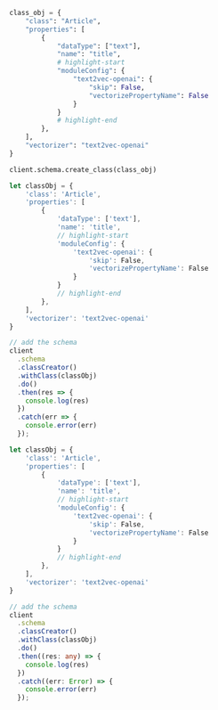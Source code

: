 
<Tabs groupId="languages">
<TabItem value="py" label="Python">

```python
class_obj = {
    "class": "Article",
    "properties": [
        {
            "dataType": ["text"],
            "name": "title",
            # highlight-start
            "moduleConfig": {
                "text2vec-openai": {
                    "skip": False,
                    "vectorizePropertyName": False
                }
            }
            # highlight-end
        },
    ],
    "vectorizer": "text2vec-openai"
}

client.schema.create_class(class_obj)
```

</TabItem>
<TabItem value="js" label="JavaScript">

```js
let classObj = {
    'class': 'Article',
    'properties': [
        {
            'dataType': ['text'],
            'name': 'title',
            // highlight-start
            'moduleConfig': {
                'text2vec-openai': {
                    'skip': False,
                    'vectorizePropertyName': False
                }
            }
            // highlight-end
        },
    ],
    'vectorizer': 'text2vec-openai'
}

// add the schema
client
  .schema
  .classCreator()
  .withClass(classObj)
  .do()
  .then(res => {
    console.log(res)
  })
  .catch(err => {
    console.error(err)
  });
```

</TabItem>
<TabItem value="ts" label="TypeScript">

```ts
let classObj = {
    'class': 'Article',
    'properties': [
        {
            'dataType': ['text'],
            'name': 'title',
            // highlight-start
            'moduleConfig': {
                'text2vec-openai': {
                    'skip': False,
                    'vectorizePropertyName': False
                }
            }
            // highlight-end
        },
    ],
    'vectorizer': 'text2vec-openai'
}

// add the schema
client
  .schema
  .classCreator()
  .withClass(classObj)
  .do()
  .then((res: any) => {
    console.log(res)
  })
  .catch((err: Error) => {
    console.error(err)
  });
```

</TabItem>
</Tabs>
